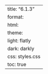 ---
title: "6.1.3"
format:
    html:
        theme:
            light: flatly
            dark: darkly
        css: styles.css
        toc: true
---